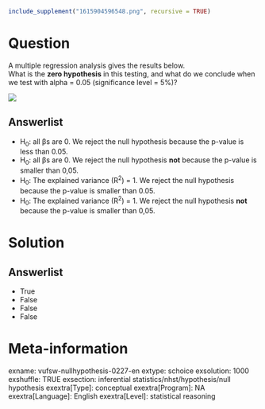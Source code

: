 ```r
include_supplement("1615904596548.png", recursive = TRUE)
```

Question
========
A multiple regression analysis gives the results below.  
What is the **zero hypothesis** in this testing, and what do we conclude when we test with alpha = 0.05 (significance level = 5%)?  
  
![](1615904596548.png)

Answerlist
----------
* H<sub>0</sub>: all βs are 0. We reject the null hypothesis because the p-value is less than 0.05.
* H<sub>0</sub>: all βs are 0. We reject the null hypothesis **not** because the p-value is smaller than 0,05.
* H<sub>0</sub>: The explained variance (R<sup>2</sup>) = 1. We reject the null hypothesis because the p-value is smaller than 0.05.
* H<sub>0</sub>: The explained variance (R<sup>2</sup>) = 1. We reject the null hypothesis **not** because the p-value is smaller than 0,05.

Solution
========

Answerlist
----------
* True
* False
* False
* False

Meta-information
================
exname: vufsw-nullhypothesis-0227-en
extype: schoice
exsolution: 1000
exshuffle: TRUE
exsection: inferential statistics/nhst/hypothesis/null hypothesis
exextra[Type]: conceptual
exextra[Program]: NA
exextra[Language]: English
exextra[Level]: statistical reasoning

